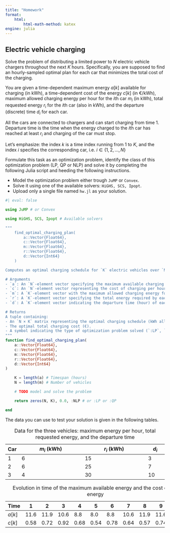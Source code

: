 ```yaml
---
title: "Homework"
format:
    html:
        html-math-method: katex
engine: julia
---
```


## Electric vehicle charging

Solve the problem of distributing a limited power to $N$ electric vehicle chargers throughout the next $K$ hours. Specifically, you are supposed to find an hourly-sampled optimal plan for each car that minimizes the total cost of the charging. 

You are given a time-dependent maximum energy $a[k]$ available for charging (in kWh), a time-dependent cost of the energy $c[k]$ (in €/kWh), maximum allowed charging energy per hour for the *i*th car $m_i$ (in kWh), total requested energy $r_i$ for the *i*th car (also in kWh), and the departure (discrete) time $d_i$ for each car. 

All the cars are connected to chargers and can start charging from time 1. Departure time is the time when the energy charged to the *i*th car has reached at least $r_i$ and charging of the car must stop. 

Let's emphasize: the index $k$ is a time index running from 1 to $K$, and the index $i$ specifies the corresponding car, i.e. $i\in\{1,2,\ldots, N\}$

Formulate this task as an optimization problem, identify the class of this optimization problem (LP, QP or NLP) and solve it by completing the following Julia script and heeding the following instructions.

*   Model the optimization problem either trough `JuMP` or `Convex`.
*   Solve it using one of the available solvers: `HiGHS, SCS, Ipopt`.
*   Upload only a single file named `hw.jl` as your solution.

```julia
#| eval: false

using JuMP # or Convex

using HiGHS, SCS, Ipopt # Available solvers

"""
    find_optimal_charging_plan(
        a::Vector{Float64},
        c::Vector{Float64},
        m::Vector{Float64},
        r::Vector{Float64},
        d::Vector{Int64}
    )

Computes an optimal charging schedule for `K` electric vehicles over `N` hours.

# Arguments
- `a`: An `N`-element vector specifying the maximum available charging energy per hour (kWh).
- `c`: An `N`-element vector representing the cost of charging per hour (€/kWh).
- `m`: A `K`-element vector with the maximum allowed charging energy for each vehicle (kWh).
- `r`: A `K`-element vector specifying the total energy required by each vehicle (kWh).
- `d`: A `K`-element vector indicating the departure time (hour) of each vehicle.

# Returns
A tuple containing:
- An `N × K` matrix representing the optimal charging schedule (kWh allocated per vehicle per hour).
- The optimal total charging cost (€).
- A symbol indicating the type of optimization problem solved (`:LP`, `:QP`, or `:NLP`).
"""
function find_optimal_charging_plan(
    a::Vector{Float64},
    c::Vector{Float64},
    m::Vector{Float64},
    r::Vector{Float64},
    d::Vector{Int64}
)

    K = length(a) # Timespan (hours)
    N = length(m) # Number of vehicles

    # TODO model and solve the problem

    return zeros(N, K), 0.0, :NLP # or :LP or :QP

end
```

The data you can use to test your solution is given in the following tables.

| Car | $m_i$ (kWh)   | $r_i$ (kWh)   | $d_i$   |
|-----|------------------------------|------------------------------|---------|
| 1   | 6                            | 15                           | 3       |
| 2   | 6                            | 25                           | 7       |
| 3   | 4                            | 30                           | 10      |

: Data for the three vehicles: maximum energy per hour, total requested energy, and the departure time

| Time | 1    | 2    | 3    | 4    | 5    | 6    | 7    | 8    | 9    | 10   |
|------|------|------|------|------|------|------|------|------|------|------|
| $a[k]$ | 11.6 | 11.9 | 10.6 | 8.8  | 8.0  | 8.8  | 10.6 | 11.9 | 11.6 | 10.0 |
| $c[k]$ | 0.58 | 0.72 | 0.92 | 0.68 | 0.54 | 0.78 | 0.64 | 0.57 | 0.74 | 0.74 |

: Evolution in time of the maximum available energy and the cost of the energy
